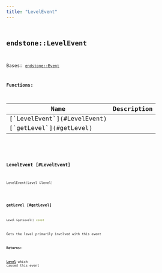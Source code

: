 ```yaml
---
title: "LevelEvent"
---
```


## <code className="doc-symbol doc-symbol-class"/> endstone::LevelEvent

Bases: [`endstone::Event`](event)
















**Functions:**

<table>
<thead>
   <tr>
      <th>Name</th>
      <th>Description</th>
   </tr>
</thead>
<tbody>
<tr key="classendstone_1_1_level_event_1a75f2817cfb11480dedbf70c1d3ddc162">
    <td>[`LevelEvent`](#LevelEvent)</td>
    <td></td>
</tr>
<tr key="classendstone_1_1_level_event_1ac3be77ffb5a5416fe0c6b138ac01a709">
    <td>[`getLevel`](#getLevel)</td>
    <td></td>
</tr>
</tbody>
</table>

### <code className="doc-symbol doc-symbol-function"/> LevelEvent [#LevelEvent]

```cpp
LevelEvent(Level &level)
```
### <code className="doc-symbol doc-symbol-function"/> getLevel [#getLevel]

```cpp
Level &getLevel() const
```


Gets the level primarily involved with this event




**Returns:**

[**Level**](classendstone_1_1_level.md) which caused this event 





        